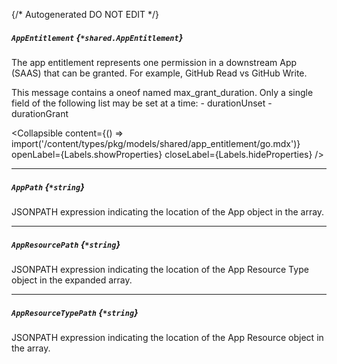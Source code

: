 {/* Autogenerated DO NOT EDIT  */}

##### `AppEntitlement` *{`*shared.AppEntitlement`}*
The app entitlement represents one permission in a downstream App (SAAS) that can be granted. For example, GitHub Read vs GitHub Write.

This message contains a oneof named max_grant_duration. Only a single field of the following list may be set at a time:
  \- durationUnset
  \- durationGrant


<Collapsible content={() => import('/content/types/pkg/models/shared/app_entitlement/go.mdx')} openLabel={Labels.showProperties} closeLabel={Labels.hideProperties} />


---
##### `AppPath` *{`*string`}*
JSONPATH expression indicating the location of the App object in the  array.

---
##### `AppResourcePath` *{`*string`}*
JSONPATH expression indicating the location of the App Resource Type object in the expanded array.

---
##### `AppResourceTypePath` *{`*string`}*
JSONPATH expression indicating the location of the App Resource object in the  array.


